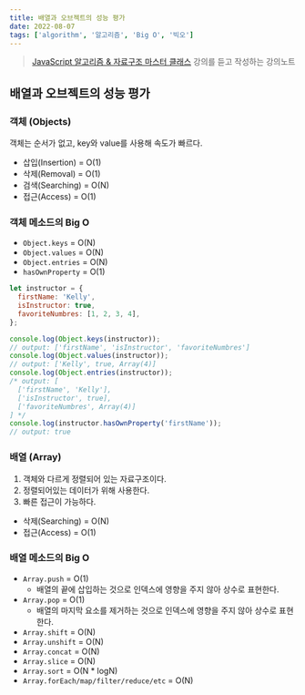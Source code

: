 ```yaml
---
title: 배열과 오브젝트의 성능 평가
date: 2022-08-07
tags: ['algorithm', '알고리즘', 'Big O', '빅오']
---
```


> [JavaScript 알고리즘 & 자료구조 마스터 클래스](https://www.udemy.com/course/best-javascript-data-structures/) 강의를 듣고 작성하는 강의노트

## 배열과 오브젝트의 성능 평가

### 객체 (Objects)

객체는 순서가 없고, key와 value를 사용해 속도가 빠르다.

- 삽입(Insertion) = O(1)
- 삭제(Removal) = O(1)
- 검색(Searching) = O(N)
- 접근(Access) = O(1)

### 객체 메소드의 Big O

- `Object.keys` = O(N)
- `Object.values` = O(N)
- `Object.entries` = O(N)
- `hasOwnProperty` = O(1)

```js
let instructor = {
  firstName: 'Kelly',
  isInstructor: true,
  favoriteNumbres: [1, 2, 3, 4],
};

console.log(Object.keys(instructor));
// output: ['firstName', 'isInstructor', 'favoriteNumbres']
console.log(Object.values(instructor));
// output: ['Kelly', true, Array(4)]
console.log(Object.entries(instructor));
/* output: [
  ['firstName', 'Kelly'],
  ['isInstructor', true],
  ['favoriteNumbres', Array(4)]
] */
console.log(instructor.hasOwnProperty('firstName'));
// output: true
```

### 배열 (Array)

1. 객체와 다르게 정렬되어 있는 자료구조이다.
2. 정렬되어있는 데이터가 위해 사용한다.
3. 빠른 접근이 가능하다.

- 삭제(Searching) = O(N)
- 접근(Access) = O(1)

### 배열 메소드의 Big O

- `Array.push` = O(1)
  - 배열의 끝에 삽입하는 것으로 인덱스에 영향을 주지 않아 상수로 표현한다.
- `Array.pop` = O(1)
  - 배열의 마지막 요소를 제거하는 것으로 인덱스에 영향을 주지 않아 상수로 표현한다.
- `Array.shift` = O(N)
- `Array.unshift` = O(N)
- `Array.concat` = O(N)
- `Array.slice` = O(N)
- `Array.sort` = O(N \* logN)
- `Array.forEach/map/filter/reduce/etc` = O(N)
